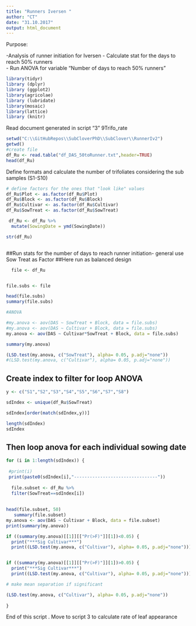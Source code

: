 ```yaml
---
title: "Runners Iversen "
author: "CT"
date: "31.10.2017"
output: html_document
---
```


Purpose:

-Analysis of runner initiation for Iversen
- Calculate stat for the days to reach 50% runners  
- Run ANOVA for variable "Number of days to reach 50% runners  " 
 
```r
library(tidyr)
library (dplyr)
library (ggplot2)
library(agricolae)
library (lubridate)
library(mosaic)
library(lattice)
library (knitr)
```

Read document generated in script "3" 9Trifo_rate

```r
setwd("C:\\GitHubRepos\\SubCloverPhD\\SubClover\\RunnerIv2")
getwd()
#create file
df_Ru <- read.table("df_DAS_50toRunner.txt",header=TRUE)
head(df_Ru)


```
Define formats and calculate the number of trifoliates considering the sub samples (S1-S10)

```r


# define factors for the ones that "look like" values
df_Ru$Plot <- as.factor(df_Ru$Plot)
df_Ru$Block <- as.factor(df_Ru$Block)
df_Ru$Cultivar <- as.factor(df_Ru$Cultivar)
df_Ru$SowTreat <- as.factor(df_Ru$SowTreat)

 df_Ru <- df_Ru %>%
  mutate(SowingDate = ymd(SowingDate)) 

str(df_Ru)



```




##Run stats for the number of days to reach runner initiation- general use Sow Treat as Factor 
##Here run as balanced design 

```r
 
  file <- df_Ru


file.subs <- file 

head(file.subs)
summary(file.subs)

#ANOVA

#my.anova <- aov(DAS ~ SowTreat + Block, data = file.subs)
#my.anova <- aov(DAS ~ Cultivar + Block, data = file.subs)
my.anova <- aov(DAS ~ Cultivar*SowTreat + Block, data = file.subs)

summary(my.anova)

```


```r
(LSD.test(my.anova, c("SowTreat"), alpha= 0.05, p.adj="none"))
#(LSD.test(my.anova, c("Cultivar"), alpha= 0.05, p.adj="none"))

```



## Create index to filter for loop ANOVA

```r
y <- c("S1","S2","S3","S4","S5","S6","S7","S8")

sdIndex <- unique(df_Ru$SowTreat)

sdIndex[order(match(sdIndex,y))]

length(sdIndex)
sdIndex
```
## Then loop anova for each individual sowing date 
```r
for (i in 1:length(sdIndex)) {
  
 #print(i)
 print(paste0(sdIndex[i],"--------------------------------"))
  
  file.subset <- df_Ru %>%
  filter(SowTreat==sdIndex[i])
  
 
head(file.subset, 50)
   summary(file.subset)
my.anova <- aov(DAS ~ Cultivar + Block, data = file.subset)
print(summary(my.anova))

if ((summary(my.anova)[[1]][["Pr(>F)"]][1])<0.05) {
  print("***Sig Cultivar***") 
  print((LSD.test(my.anova, c("Cultivar"), alpha= 0.05, p.adj="none"))) } 


if ((summary(my.anova)[[1]][["Pr(>F)"]][1])>0.05) {
  print("***Sig Cultivar***") 
  print((LSD.test(my.anova, c("Cultivar"), alpha= 0.05, p.adj="none"))) } 

# make mean separation if significant

(LSD.test(my.anova, c("Cultivar"), alpha= 0.05, p.adj="none"))
  
}

```





End of this script . 
Move to script 3 to calculate rate of leaf appearance 
